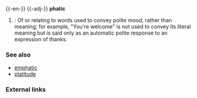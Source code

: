 {{-en-}}
{{-adj-}}
'''phatic'''

#{{cattag|linguistics}}: Of or relating to words used to convey polite mood, rather than meaning; for example, "You're welcome" is not used to convey its literal meaning but is said only as an automatic polite response to an expression of thanks.

===See also===
*[[emphatic]]<!-- related? -->
*[[platitude]]

===External links===
{{pedialite}}